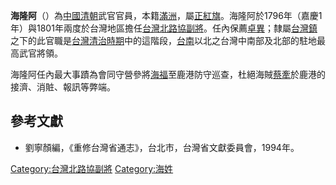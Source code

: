 '''海隆阿'''（{{bd|？||？|catIdx=}}）為[[中國|中國]][[清朝|清朝]]武官官員，本籍[[滿洲|滿洲]]，屬[[正紅旗|正紅旗]]。海隆阿於1796年（嘉慶1年）與1801年兩度於台灣地區擔任[[台灣北路協|台灣北路協]][[副將|副將]]。任內保薦[[卓異|卓異]]；隸屬[[台灣鎮|台灣鎮]]之下的此官職是[[台灣清治時期|台灣清治時期]]中的這階段，[[台南|台南]]以北之台灣中南部及北部的駐地最高武官將領。

海隆阿任內最大事蹟為會同守營參將[[海福|海福]]至鹿港防守巡查，杜絕海賊[[蔡牽|蔡牽]]於鹿港的接濟、消賍、報訊等弊端。
==參考文獻==
*劉寧顏編，《重修台灣省通志》，台北市，台灣省文獻委員會，1994年。

{{start box}}
{{s-before|[[吳大瑞|吳大瑞]]}}
{{s-title|[[台灣北路協|台灣北路協]][[副將|副將]]|1796年上任}}
{{s-after|[[董金鳳|董金鳳]]}}
{{end box}}
{{start box}}
{{s-before|[[董金鳳|董金鳳]]}}
{{s-title|[[台灣北路協|台灣北路協]][[副將|副將]]|1801年上任}}
{{s-after|[[金殿安|金殿安]]}}
{{end box}}

[[Category:台灣北路協副將|Category:台灣北路協副將]]
[[Category:海姓|Category:海姓]]